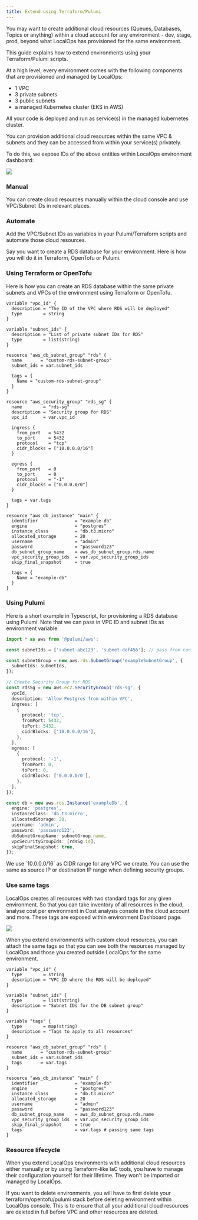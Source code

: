 ```yaml
---
title: Extend using Terraform/Pulumi
---
```


You may want to create additional cloud resources (Queues, Databases, Topics or anything) within a cloud account for any
environment - dev, stage, prod, beyond what LocalOps has provisioned for the same environment.

This guide explains how to extend environments using your Terraform/Pulumi scripts.

At a high level, every environment comes with the following components that are provisioned and managed by LocalOps:

- 1 VPC
- 3 private subnets
- 3 public subnets
- a managed Kubernetes cluster (EKS in AWS)

All your code is deployed and run as service(s) in the managed kubernetes cluster.

You can provision additional cloud resources within the same VPC & subnets and they can be accessed from within your
service(s) privately.

To do this, we expose IDs of the above entities within LocalOps environment dashboard:

<img src="./images/vpc-id.png" />

### Manual

You can create cloud resources manually within the cloud console and use VPC/Subnet IDs in relevant places.

### Automate

Add the VPC/Subnet IDs as variables in your Pulumi/Terraform scripts and automate those cloud resources.

Say you want to create a RDS database for your environment. Here is how you will do it in Terraform, OpenTofu or Pulumi.

### Using Terraform or OpenTofu

Here is how you can create an RDS database within the same private subnets and VPCs of the environment using Terraform
or OpenTofu.

```hcl
variable "vpc_id" {
  description = "The ID of the VPC where RDS will be deployed"
  type        = string
}

variable "subnet_ids" {
  description = "List of private subnet IDs for RDS"
  type        = list(string)
}

resource "aws_db_subnet_group" "rds" {
  name       = "custom-rds-subnet-group"
  subnet_ids = var.subnet_ids

  tags = {
    Name = "custom-rds-subnet-group"
  }
}

resource "aws_security_group" "rds_sg" {
  name        = "rds-sg"
  description = "Security group for RDS"
  vpc_id      = var.vpc_id

  ingress {
    from_port   = 5432
    to_port     = 5432
    protocol    = "tcp"
    cidr_blocks = ["10.0.0.0/16"]
  }

  egress {
    from_port   = 0
    to_port     = 0
    protocol    = "-1"
    cidr_blocks = ["0.0.0.0/0"]
  }

  tags = var.tags
}

resource "aws_db_instance" "main" {
  identifier              = "example-db"
  engine                  = "postgres"
  instance_class          = "db.t3.micro"
  allocated_storage       = 20
  username                = "admin"
  password                = "password123"
  db_subnet_group_name    = aws_db_subnet_group.rds.name
  vpc_security_group_ids  = var.vpc_security_group_ids
  skip_final_snapshot     = true

  tags = {
    Name = "example-db"
  }
}
```

### Using Pulumi

Here is a short example in Typescript, for provisioning a RDS database using Pulumi. Note that we can pass in VPC ID and
subnet IDs as environment variable.

```ts
import * as aws from '@pulumi/aws';

const subnetIds = ['subnet-abc123', 'subnet-def456']; // pass from config

const subnetGroup = new aws.rds.SubnetGroup('exampleSubnetGroup', {
  subnetIds: subnetIds,
});

// Create Security Group for RDS
const rdsSg = new aws.ec2.SecurityGroup('rds-sg', {
  vpcId,
  description: 'Allow Postgres from within VPC',
  ingress: [
    {
      protocol: 'tcp',
      fromPort: 5432,
      toPort: 5432,
      cidrBlocks: ['10.0.0.0/16'],
    },
  ],
  egress: [
    {
      protocol: '-1',
      fromPort: 0,
      toPort: 0,
      cidrBlocks: ['0.0.0.0/0'],
    },
  ],
});

const db = new aws.rds.Instance('exampleDb', {
  engine: 'postgres',
  instanceClass: 'db.t3.micro',
  allocatedStorage: 20,
  username: 'admin',
  password: 'password123',
  dbSubnetGroupName: subnetGroup.name,
  vpcSecurityGroupIds: [rdsSg.id],
  skipFinalSnapshot: true,
});
```

<Info>
  We use `10.0.0.0/16` as CIDR range for any VPC we create. You can use the same as source IP or destination IP range
  when defining security groups.
</Info>

### Use same tags

LocalOps creates all resources with two standard tags for any given environment. So that you can take inventory of all
resources in the cloud, analyse cost per environment in Cost analysis console in the cloud account and more. These tags
are exposed within environment Dashboard page.

<img src="./images/vpc-tags.png" />

When you extend environments with custom cloud resources, you can attach the same tags so that you can see both the
resources managed by LocalOps and those you created outside LocalOps for the same environment.

```hcl
variable "vpc_id" {
  type        = string
  description = "VPC ID where the RDS will be deployed"
}

variable "subnet_ids" {
  type        = list(string)
  description = "Subnet IDs for the DB subnet group"
}

variable "tags" {
  type        = map(string)
  description = "Tags to apply to all resources"
}

resource "aws_db_subnet_group" "rds" {
  name       = "custom-rds-subnet-group"
  subnet_ids = var.subnet_ids
  tags       = var.tags
}

resource "aws_db_instance" "main" {
  identifier              = "example-db"
  engine                  = "postgres"
  instance_class          = "db.t3.micro"
  allocated_storage       = 20
  username                = "admin"
  password                = "password123"
  db_subnet_group_name    = aws_db_subnet_group.rds.name
  vpc_security_group_ids  = var.vpc_security_group_ids
  skip_final_snapshot     = true
  tags                    = var.tags # passing same tags
}
```

### Resource lifecycle

When you extend LocalOps environments with additional cloud resources either manually or by using Terraform-like IaC
tools, you have to manage their configuration yourself for their lifetime. They won't be imported or managed by
LocalOps.

If you want to delete environments, you will have to first delete your terraform/opentofu/pulumi stack before deleting
environment within LocalOps console. This is to ensure that all your additional cloud resources are deleted in full
before VPC and other resources are deleted.
